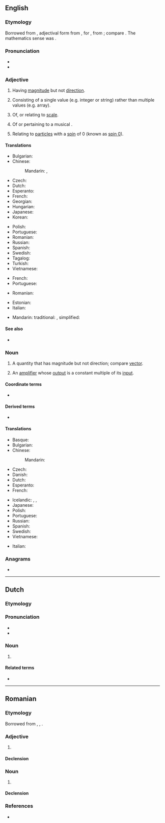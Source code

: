 ==English==
{{wikipedia}}

===Etymology===
Borrowed from {{bor|en|la|scālāris}}, adjectival form from {{m|la|scāla||a flight of steps, stairs, staircase, ladder, scale}}, for {{m|la|*scadla}}, from {{m|la|scandere||to climb}}; compare {{m|en|scale}}. The mathematics sense was {{coin|en|William Rowan Hamilton|nocap=1|in=1846}}.

===Pronunciation===
* {{audio|en|LL-Q1860 (eng)-Vealhurl-scalar.wav|Audio (RP)}}
* {{rhymes|en|eɪlə(ɹ)|s=2}}

===Adjective===
{{en-adj|-}}

# {{lb|en|mathematics}} Having [[magnitude]] but not [[direction]].
# {{lb|en|computer science}} Consisting of a single value (e.g. integer or string) rather than multiple values (e.g. array).
# Of, or relating to [[scale]].
# {{lb|en|music}} Of or pertaining to a musical {{l|en|scale}}.
# {{lb|en|physics}} Relating to [[particle]]s with a [[spin]] {{gloss|[[quantum]] [[angular]] [[momentum]]}} of 0 (known as [[spin 0]]).

====Translations====
{{trans-top|having magnitude}}
* Bulgarian: {{t|bg|скаларен}}
* Chinese:
*: Mandarin: {{t+|cmn|標量}}, {{t+|cmn|标量|tr=biāoliàng}}
* Czech: {{t|cs|skalární|m}}
* Dutch: {{t+|nl|scalair}}
* Esperanto: {{t|eo|skalara}}
* French: {{t+|fr|scalaire}}
* Georgian: {{t|ka|სკალარი}}
* Hungarian: {{t+|hu|skalár}}
* Japanese: {{t+|ja|スカラー|tr=sukarā}}
* Korean: {{t|ko|스칼라}}
{{trans-mid}}
* Polish: {{t|pl|skalarny|m}}
* Portuguese: {{t+|pt|escalar}}
* Romanian: {{t+|ro|scalar}}
* Russian: {{t+|ru|скаля́рный}}
* Spanish: {{t+|es|escalar}}
* Swedish: {{t+|sv|skalär}}
* Tagalog: {{t+|tl|bilangin}}
* Turkish: {{t+|tr|sayıl}}
* Vietnamese: {{t|vi|vô hướng}}
{{trans-bottom}}

{{trans-top|relating to scale}}
* French: {{t+|fr|scalaire}}
* Portuguese: {{t+|pt|escalar}}
{{trans-mid}}
* Romanian: {{t+|ro|scalar}}
{{trans-bottom}}

{{checktrans-top}}
* Estonian: {{t-check|et|skalaar}}
* Italian: {{t+check|it|scalare}}
{{trans-mid}}
* Mandarin: traditional: {{t+check|cmn|標量}}, simplified: {{t+check|cmn|标量}}
{{trans-bottom}}

====See also====
* {{l|en|nondimensional}}

===Noun===
{{en-noun}}

# {{lb|en|mathematics}} A quantity that has magnitude but not direction; compare [[vector]].
# {{lb|en|electronics}} An [[amplifier]] whose [[output]] is a constant multiple of its [[input]].

====Coordinate terms====
* {{l|en|vector}}

====Derived terms====
* {{l|en|pseudoscalar}}

====Translations====
{{trans-top|quantity with magnitude}}
* Basque: {{t|eu|eskalar}}
* Bulgarian: {{t|bg|скалар|m}}
* Chinese:
*: Mandarin: {{t+|cmn|标量|tr=biāoliàng|sc=Hani}}
* Czech: {{t|cs|skalár|m}}
* Danish: {{t|da|skalar|c}}
* Dutch: {{t|nl|scalar|m}}
* Esperanto: {{t|eo|skalaro}}
* French: {{t+|fr|scalaire|m}}
{{trans-mid}}
* Icelandic: {{t|is|einvíð stærð|f}}, {{t|is|tölustærð|f}}, {{t|is|stigastærð|f}}
* Japanese: {{t+|ja|スカラー|tr=sukaraa|sc=Jpan}}
* Polish: {{t+|pl|skalar|m}}
* Portuguese: {{t+|pt|escalar|f}}
* Russian: {{t+|ru|скаля́р|m}}
* Spanish: {{t+|es|escalar|m}}
* Swedish: {{t+|sv|skalär|c}}
* Vietnamese: {{t|vi|[[đại lượng]] [[vô hướng]]}}
{{trans-bottom}}

{{trans-top|(electronics) amplifier}}
{{trans-mid}}
{{trans-bottom}}

{{checktrans-top}}
* Italian: {{t+check|it|scalare|m}}
{{trans-mid}}
{{trans-bottom}}

===Anagrams===
* {{anagrams|en|a=aaclrs|Claars|Rascal|craals|lascar|rascal|sacral|sarlac}}

----

==Dutch==

===Etymology===
{{rfe|nl}}

===Pronunciation===
* {{IPA|nl|/ˈskaː.lɑr/}}
* {{hyphenation|nl|sca|lar}}

===Noun===
{{nl-noun|m|-s|pl2=-:en|-}}

# {{l|en|scalar}} {{gloss|quantity with only magnitude}}

====Related terms====
* {{l|nl|scalair}}

----

==Romanian==

===Etymology===
Borrowed from {{bor|ro|fr|scalaire}}, {{bor|ro|de|Scalar}}, {{bor|ro|la|scalaris}}.

===Adjective===
{{ro-adj}}

# {{l|en|scalar}}

====Declension====
{{ro-adj-4}}

===Noun===
{{ro-noun|n|scalare}}

# {{l|en|scalar}}

====Declension====
{{ro-noun-n}}

===References===
* {{R:DEX}}